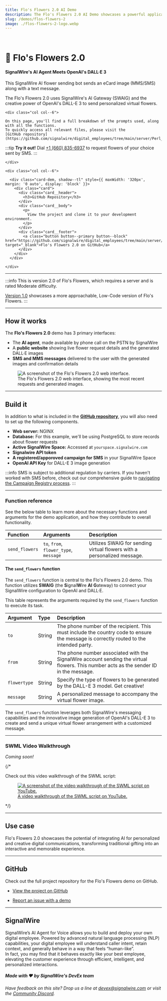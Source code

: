 ---
title: Flo's Flowers 2.0 AI Demo
description: The Flo's Flowers 2.0 AI Demo showcases a powerful application of SignalWire's AI agents, SMS/MMS, and OpenAI's DALL·E 3.
slug: /demos/flos-flowers-2
image: ./flos-flowers-2-logo.webp
---

<br/>

# 💐 Flo's Flowers 2.0

#### SignalWire's AI Agent Meets OpenAI's DALL·E 3

This SignalWire AI flower sending bot sends an eCard image (MMS/SMS) along with a text message.

The Flo's Flowers 2.0 uses SignalWire's AI Gateway (SWAIG) and the creative power of OpenAI's DALL-E 3 to send personalized virtual flowers.

<div class="row">
    
    <div class="col col--6">

    On this page, you'll find a full breakdown of the prompts used, along with all the functions. 
    To quickly access all relevant files, please visit the 
    [GitHub repository](https://github.com/signalwire/digital_employees/tree/main/server/Perl_Examples/FlosFlowers2).

:::tip **Try it out!** 
Dial <a href="tel:+16608356937">+1 (660) 835-6937</a> to request flowers of your choice sent by SMS.
:::

    </div>

    <div class="col col--6">

      <div class="card-dem, shadow--tl" style={{ maxWidth: '320px', margin: '0 auto', display: 'block' }}>
        <div class="card">
          <div class="card__header">
            <h3>GitHub Repository</h3>
          </div>
          <div class="card__body">
            <p>
              View the project and clone it to your development environment.
            </p>
          </div>
          <div class="card__footer">
            <a class="button button--primary button--block" href="https://github.com/signalwire/digital_employees/tree/main/server/Perl_Examples/FlosFlowers2" target="_blank">Flo's Flowers 2.0 on GitHub</a>
          </div>
        </div>
      </div>

    </div>

</div>

---

:::info
This is version 2.0 of Flo's Flowers, which requires a server and is rated <span class="badge badge--warning">Moderate</span> difficulty.

[Version 1.0](/page/tadhack-2024/serverless/virtual-flowers-demo) 
showcases a more approachable, <span class="badge badge--info">Low-Code</span> version of Flo's Flowers.
:::

---

## How it works

The **Flo's Flowers 2.0** demo has 3 primary interfaces:

 - The **AI agent**, made available by phone call on the PSTN by SignalWire
 - A **public website** showing live flower request details and the generated DALL·E images
 - **SMS and MMS messages** delivered to the user with the generated images and confirmation details

<figure>
    <img className="img-800" src={require("./flos-flowers-2-interface.webp").default} alt="A screenshot of the Flo's Flowers 2.0 web interface." />
    <figcaption>The Flo's Flowers 2.0 web interface, showing the most recent requests and generated images.</figcaption>
</figure>

---

## Build it

In addition to what is included in the 
[**GitHub repository**](https://github.com/signalwire/digital_employees/tree/main/server/Perl_Examples/FlosFlowers2), 
you will also need to set up the following components.

  - **Web server:** NGINX
  - **Database:** For this example, we'll be using PostgreSQL to store records about flower requests
  - **Active SignalWire Space:** Accessed at `yourspace.signalwire.com`
  - **Signalwire API token**
  - **A registered/apporoved campaign for SMS** in your SignalWire Space
  - **OpenAI API Key** for DALL-E 3 image generation

:::info
SMS is subject to additional regulation by carriers. If you haven't worked with SMS before, check out our comprehensive guide to [navigating the Campaign Registry process](https://developer.signalwire.com/guides/campaign-registry-all-you-need-to-know/).
:::

---

### Function reference

See the below table to learn more about the necessary functions and arguments for the demo application,
and how they contribute to overall functionality.

| Function       | Arguments                              | Description                                                             |
| :------------- | :------------------------------------- | :---------------------------------------------------------------------- |
| `send_flowers` | `to`, `from`, `flower_type`, `message` | Utilizes SWAIG for sending virtual flowers with a personalized message. |

#### The `send_flowers` function

The `send_flowers` function is central to the Flo's Flowers 2.0 demo.
This function utilizes **SWAIG** (the **S**ignal**W**ire **AI** **G**ateway) to connect your SignalWire configuration to OpenAI and DALL·E. 

This table represents the arguments required by the `send_flowers` function to execute its task.

| Argument     | Type   | Description                                                                                                                            |
| :----------- | :----- | :------------------------------------------------------------------------------------------------------------------------------------- |
| `to`         | String | The phone number of the recipient. This must include the country code to ensure the message is correctly routed to the intended party. |
| `from`       | String | The phone number associated with the SignalWire account sending the virtual flowers. This number acts as the sender ID in the message. |
| `flowertype` | String | Specify the type of flowers to be generated by the DALL-E 3 model. Get creative!                                                       |
| `message`    | String | A personalized message to accompany the virtual flower image.                                                                          |

The `send_flowers` function leverages both SignalWire's messaging capabilities and the innovative image generation of OpenAI's DALL-E 3 
to create and send a unique virtual flower arrangement with a customized message. 

---

### SWML Video Walkthrough

*Coming soon!*

{/*

Check out this video walkthrough of the SWML script:

<a href="https://www.youtube.com/watch?v=1xcjBo1dMic">
  <figure>
      <img className="img-800" src={require("./flos-flowers-swml-walkthrough-vid.webp").default} alt="A screenshot of the video walkthrough of the SWML script on YouTube." />
      <figcaption>A video walkthrough of the SWML script on YouTube.</figcaption>
  </figure>
</a>

*/}

---

## Use case

Flo's Flowers 2.0 showcases the potential of integrating AI for personalized and creative digital communications, transforming traditional gifting into an interactive and memorable experience.

---

## GitHub

Check out the full project repository for the Flo's Flowers demo on GitHub.

  - [View the project on GitHub](https://github.com/signalwire/digital_employees/tree/main/server/Perl_Examples/FlosFlowers2)

  - [Report an issue with a demo](https://github.com/signalwire/digital_employees/issues)

---

## SignalWire

SignalWire’s AI Agent for Voice allows you to build and deploy your own digital employee. 
Powered by advanced natural language processing (NLP) capabilities, 
your digital employee will understand caller intent, retain context, and generally behave in a way that feels “human-like”.  
In fact, you may find that it behaves exactly like your best employee, 
elevating the customer experience through efficient, intelligent, and personalized interactions.

##### Made with ❤️ by SignalWire's DevEx team

*Have feedback on this site? Drop us a line at devex@signalwire.com or visit the [Community Discord](https://discord.com/invite/F2WNYTNjuF).*
